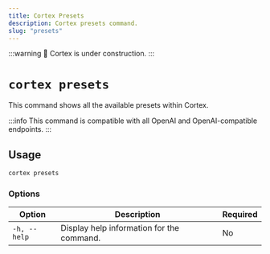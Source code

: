 ```yaml
---
title: Cortex Presets
description: Cortex presets command.
slug: "presets"
---
```


:::warning
🚧 Cortex is under construction.
:::

# `cortex presets`

This command shows all the available presets within Cortex.

:::info
This command is compatible with all OpenAI and OpenAI-compatible endpoints.
:::

## Usage

```bash 
cortex presets
```

### Options

| Option            | Description                              | Required |
|-------------------|------------------------------------------|-------------------|
| `-h, --help`      | Display help information for the command.                  | No         |